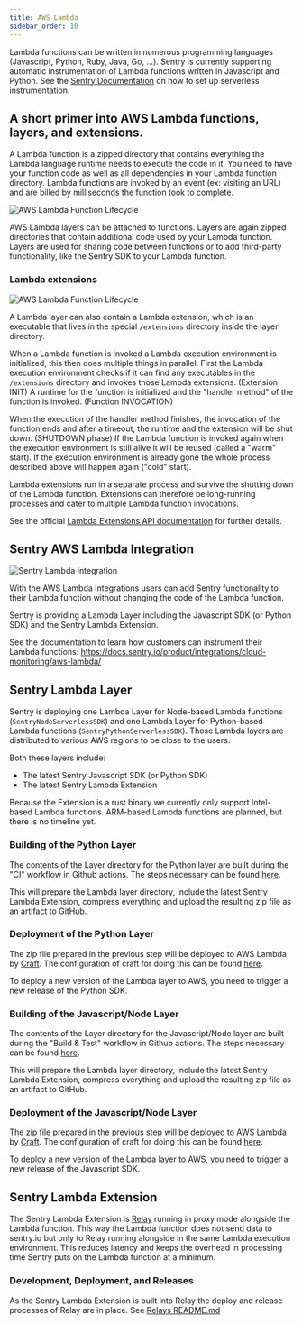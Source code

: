 ```yaml
---
title: AWS Lambda
sidebar_order: 10
---
```


Lambda functions can be written in numerous programming languages (Javascript, Python, Ruby, Java, Go, ...).
Sentry is currently supporting automatic instrumentation of Lambda functions written in Javascript and Python.
See the [Sentry Documentation](https://docs.sentry.io/product/integrations/cloud-monitoring/) on how to set up serverless instrumentation.

## A short primer into AWS Lambda functions, layers, and extensions.

A Lambda function is a zipped directory that contains everything the Lambda language runtime needs to execute the code in it.
You need to have your function code as well as all dependencies in your Lambda function directory.
Lambda functions are invoked by an event (ex: visiting an URL) and are billed by milliseconds the function took to complete.

![AWS Lambda Function Lifecycle](aws-lambda-lifecycle.png)

AWS Lambda layers can be attached to functions. Layers are again zipped directories that contain additional code
used by your Lambda function. Layers are used for sharing code between functions or to add third-party functionality,
like the Sentry SDK to your Lambda function.

### Lambda extensions

![AWS Lambda Function Lifecycle](aws-lambda-extension-lifecycle.png)

A Lambda layer can also contain a Lambda extension, which is an executable that lives in the special `/extensions` directory inside the layer directory.

When a Lambda function is invoked a Lambda execution environment is initialized, this then does multiple things in parallel.
First the Lambda execution environment checks if it can find any executables in the `/extensions` directory and invokes those Lambda extensions. (Extension INIT)
A runtime for the function is initialized and the "handler method" of the function is invoked. (Function INVOCATION)

When the execution of the handler method finishes, the invocation of the function ends and after a timeout, the runtime and the extension will be shut down. (SHUTDOWN phase)
If the Lambda function is invoked again when the execution environment is still alive it will be reused (called a "warm" start).
If the execution environment is already gone the whole process described above will happen again ("cold" start).

Lambda extensions run in a separate process and survive the shutting down of the Lambda function.
Extensions can therefore be long-running processes and cater to multiple Lambda function invocations.

See the official [Lambda Extensions API documentation](https://docs.aws.amazon.com/lambda/latest/dg/runtimes-extensions-api.html) for further details.

## Sentry AWS Lambda Integration

![Sentry Lambda Integration](sentry-lambda-layer.png)

With the AWS Lambda Integrations users can add Sentry functionality to their Lambda function without changing the code of the Lambda function.

Sentry is providing a Lambda Layer including the Javascript SDK (or Python SDK) and the Sentry Lambda Extension.

See the documentation to learn how customers can instrument their Lambda functions: https://docs.sentry.io/product/integrations/cloud-monitoring/aws-lambda/

## Sentry Lambda Layer

Sentry is deploying one Lambda Layer for Node-based Lambda functions (`SentryNodeServerlessSDK`) and one Lambda Layer for Python-based Lambda functions (`SentryPythonServerlessSDK`).
Those Lambda layers are distributed to various AWS regions to be close to the users.

Both these layers include:

- The latest Sentry Javascript SDK (or Python SDK)
- The latest Sentry Lambda Extension

Because the Extension is a rust binary we currently only support Intel-based Lambda functions. ARM-based Lambda functions are planned, but there is no timeline yet.

### Building of the Python Layer

The contents of the Layer directory for the Python layer are built during the "CI" workflow in Github actions.
The steps necessary can be found [here](https://github.com/getsentry/sentry-python/blob/master/.github/workflows/ci.yml).

This will prepare the Lambda layer directory, include the latest Sentry Lambda Extension, compress everything and upload the resulting zip file as an artifact to GitHub.

### Deployment of the Python Layer

The zip file prepared in the previous step will be deployed to AWS Lambda by [Craft](https://github.com/getsentry/craft).
The configuration of craft for doing this can be found [here](https://github.com/getsentry/sentry-python/blob/master/.craft.yml).

To deploy a new version of the Lambda layer to AWS, you need to trigger a new release of the Python SDK.

### Building of the Javascript/Node Layer

The contents of the Layer directory for the Javascript/Node layer are built during the "Build & Test" workflow in Github actions.
The steps necessary can be found [here](https://github.com/getsentry/sentry-javascript/blob/master/.github/workflows/build.yml).

This will prepare the Lambda layer directory, include the latest Sentry Lambda Extension, compress everything and upload the resulting zip file as an artifact to GitHub.

### Deployment of the Javascript/Node Layer

The zip file prepared in the previous step will be deployed to AWS Lambda by [Craft](https://github.com/getsentry/craft).
The configuration of craft for doing this can be found [here](https://github.com/getsentry/sentry-javascript/blob/master/.craft.yml).

To deploy a new version of the Lambda layer to AWS, you need to trigger a new release of the Javascript SDK.

## Sentry Lambda Extension

The Sentry Lambda Extension is [Relay](/services/relay/) running in proxy mode alongside the Lambda function.
This way the Lambda function does not send data to sentry.io but only to Relay running alongside in the same Lambda execution environment. This reduces latency and keeps the overhead in processing time Sentry puts on the Lambda function at a minimum.

### Development, Deployment, and Releases

As the Sentry Lambda Extension is built into Relay the deploy and release processes of Relay are in place. See [Relays README.md](https://github.com/getsentry/relay/blob/master/README.md)
